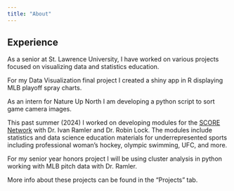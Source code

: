 ```yaml
---
title: "About"
---
```


## Experience

As a senior at St. Lawrence University, I have worked on various projects focused on visualizing data and statistics education. 

For my Data Visualization final project I created a shiny app in R displaying MLB playoff spray charts.

As an intern for Nature Up North I am developing a python script to sort game camera images.

This past summer (2024) I worked on developing modules for the [SCORE Network](https://data.scorenetwork.org/){target="_blank"} with Dr. Ivan Ramler and Dr. Robin Lock. The modules include statistics and data science education materials for underrepresented sports including professional woman's hockey, olympic swimming, UFC, and more.

For my senior year honors project I will be using cluster analysis in python working with MLB pitch data with Dr. Ramler.  

More info about these projects can be found in the "Projects" tab.

